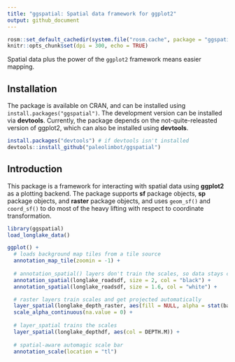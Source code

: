 ```yaml
---
title: "ggspatial: Spatial data framework for ggplot2"
output: github_document
---
```


```r
rosm::set_default_cachedir(system.file("rosm.cache", package = "ggspatial"))
knitr::opts_chunk$set(dpi = 300, echo = TRUE)
```

Spatial data plus the power of the `ggplot2` framework means easier mapping.

## Installation

The package is available on CRAN, and can be installed using `install.packages("ggspatial")`. The development version can be installed via **devtools**. Currently, the package depends on the not-quite-releasted version of ggplot2, which can also be installed using **devtools**.

```r
install.packages("devtools") # if devtools isn't installed
devtools::install_github("paleolimbot/ggspatial")
```

## Introduction

This package is a framework for interacting with spatial data using **ggplot2** as a plotting backend. The package supports **sf** package objects, **sp** package objects, and **raster** package objects, and uses `geom_sf()` and `coord_sf()` to do most of the heavy lifting with respect to coordinate transformation.

```r
library(ggspatial)
load_longlake_data()

ggplot() +
  # loads background map tiles from a tile source
  annotation_map_tile(zoomin = -1) +
  
  # annotation_spatial() layers don't train the scales, so data stays central
  annotation_spatial(longlake_roadsdf, size = 2, col = "black") +
  annotation_spatial(longlake_roadsdf, size = 1.6, col = "white") +

  # raster layers train scales and get projected automatically
  layer_spatial(longlake_depth_raster, aes(fill = NULL, alpha = stat(band1)), fill = "darkblue") +
  scale_alpha_continuous(na.value = 0) +
  
  # layer_spatial trains the scales
  layer_spatial(longlake_depthdf, aes(col = DEPTH.M)) +
  
  # spatial-aware automagic scale bar
  annotation_scale(location = "tl")
```
